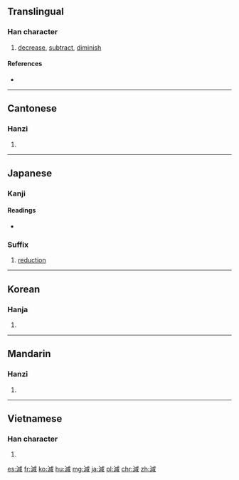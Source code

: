 {{also|减}}
==Translingual==

===Han character===
{{Han char|rn=85|rad=水|as=09|sn=12|four=33150|canj=EIHR}}

# [[decrease]], [[subtract]], [[diminish]]

====References====
* {{Han ref|kx=0633.420|dkj=17759|dj=1040.020|hdz=31671.070|uh=6E1B|ud=28187|bh=B4EE|bd=46318}}

----

==Cantonese==

===Hanzi===
{{yue-hanzi|jyut=[[gaam2]]|y=gaam2|sim=减}}

# {{defn|lang=yue|sort=水09}}

----

==Japanese==

===Kanji===
{{ja-kanji|grade=5|rs=水09}}

====Readings====
* {{ja-readings|goon=[[けん]] (ken) {{non-joyo-reading}}, [[げん]] (gen)|kanon=[[かん]] (kan) {{non-joyo-reading}}|kun=[[へる]] (heru), [[へらす]] (herasu)}}

===Suffix===
{{ja-pos|k|suffix|hira=げん|rom=-gen|hidx=けん'}} 

# [[reduction]]

----

==Korean==

===Hanja===
{{ko-hanja|hangeul=감|eumhun=|rv=gam|mr=kam|y=kam}}

# {{defn|lang=ko|sort=水09}}

----

==Mandarin==

===Hanzi===
{{cmn-hanzi|sim=减|pin=[[jiǎn]] ([[jian3]])|wg=chien<sup>3</sup>}}

# {{defn|lang=cmn|sort=水09}}

----

==Vietnamese==

===Han character===
{{vi-hantu|[[giảm]], [[dởm]], [[xảm]]|rs=水09}}

# {{defn|lang=vi|sort=水09}}

[[es:減]]
[[fr:減]]
[[ko:減]]
[[hu:減]]
[[mg:減]]
[[ja:減]]
[[pl:減]]
[[chr:減]]
[[zh:減]]